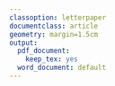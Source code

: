 ```yaml
---
classoption: letterpaper
documentclass: article
geometry: margin=1.5cm
output:
  pdf_document:
    keep_tex: yes
  word_document: default
---
```


<!-- Global figure parameters --> 
\setlength{\unitlength}{1in}
\fontfamily{phv}\selectfont
\pagenumbering{gobble}

<!-- Figure 1 --> 
\graphicspath{{../../../results/master_output/heatmaps/}}
\textbf{\LARGE{Figure 1}}
\begin{picture}(0,4.5)
\put(0.1,-0.5){\includegraphics[width=3.5in]{all_sig_bpcs.png}}
\put(3.7,0.45){\includegraphics[width=3.5in]{clusters_sig_bpcs.png}}
\put(0.1,-3){\includegraphics[width=3.5in]{number_dynamic_bpcs.pdf}}
\put(0,4.2){\textbf{A}}
\put(3.7,4.2){\textbf{B}}
\put(0,-0.5){\textbf{C}}
\end{picture}
\newpage


<!-- Figure 2 --> 
\graphicspath{{../../../results/external_graphics/go_enrichment/}}
\textbf{\LARGE{Figure 2}}
\begin{picture}(0,4.5)
\put(0,1.65){\includegraphics[width=3in]{fig_2a.png}}
\put(3.7,1.85){\includegraphics[width=2.3in]{fig_2b.pdf}}

\put(0.1,-2.2){\includegraphics[width=10in]{node_enrichment_go_v2_1.pdf}}
\put(0,4.2){\textbf{A}}
\put(3.5,4.2){\textbf{B}}
\put(0,1.2){\textbf{C}}
\end{picture}
\newpage

\textbf{\LARGE{Figure 3}}
\graphicspath{{../../../results/master_output/connectivity/}}
\begin{picture}(0,4.5)
\put(3.6,-0.75){\includegraphics[width=3.5in]{hub_bias_heatmap.pdf}}
\graphicspath{{../../../results/external_graphics/node_edge_simulation/}}
\put(0,4.1){\textbf{A}}
\put(4,4.1){\textbf{B}}
\put(0,-1.3){\textbf{C}}
\put(4.7,-1.3){\textbf{D}}
\put(0.1,-4){\includegraphics[width=6.5in]{bottom_panel_illustrated.pdf}}
\put(0,-0.5){\includegraphics[width=3.5in]{doxorubicin_cytoscape_drawing.pdf}}
\end{picture}
\newpage

<!-- Figure 4 --> 
\graphicspath{{../../../results/master_output/expression_pca/}}
\textbf{\LARGE{Figure 4}}
\begin{picture}(0,4.5)
\put(0,1.25){\includegraphics[width=3.3in]{bcPCA_mRNA_predictions_4h.pdf}}
\put(4,1.25){\includegraphics[width=3.3in]{bcPCA_precision.pdf}}

\put(0,-4){\includegraphics[width=2in]{hub_comparison.pdf}}
\put(0,-0.5){\includegraphics[width=3.5in]{HXT1_HSP30_comparison.pdf}}
\put(3.8,-0.5){\includegraphics[width=3.5in]{LSP1_comparison.pdf}}

\put(0,4){\textbf{A}}
\put(3.8,4){\textbf{B}}
\put(0,1.1){\textbf{C}}
\put(3.8,1.1){\textbf{D}}
\put(0,-0.8){\textbf{E}}
\put(2.9,-0.8){\textbf{F}}
\graphicspath{{../../../results/master_output/rbd2/}}
\put(2.9,-4){\includegraphics[width=3in]{rbd2_knockdown.pdf}}
\end{picture}